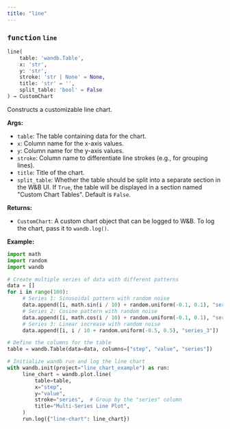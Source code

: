 ```yaml
---
title: "line"
---
```







### <kbd>function</kbd> `line`

```python
line(
    table: 'wandb.Table',
    x: 'str',
    y: 'str',
    stroke: 'str | None' = None,
    title: 'str' = '',
    split_table: 'bool' = False
) → CustomChart
```

Constructs a customizable line chart. 



**Args:**
 
 - `table`:   The table containing data for the chart. 
 - `x`:  Column name for the x-axis values. 
 - `y`:  Column name for the y-axis values. 
 - `stroke`:  Column name to differentiate line strokes (e.g., for  grouping lines). 
 - `title`:  Title of the chart. 
 - `split_table`:  Whether the table should be split into a separate section  in the W&B UI. If `True`, the table will be displayed in a section named  "Custom Chart Tables". Default is `False`. 



**Returns:**
 
 - `CustomChart`:  A custom chart object that can be logged to W&B. To log the  chart, pass it to `wandb.log()`. 



**Example:**
 

```python
import math
import random
import wandb

# Create multiple series of data with different patterns
data = []
for i in range(100):
     # Series 1: Sinusoidal pattern with random noise
     data.append([i, math.sin(i / 10) + random.uniform(-0.1, 0.1), "series_1"])
     # Series 2: Cosine pattern with random noise
     data.append([i, math.cos(i / 10) + random.uniform(-0.1, 0.1), "series_2"])
     # Series 3: Linear increase with random noise
     data.append([i, i / 10 + random.uniform(-0.5, 0.5), "series_3"])

# Define the columns for the table
table = wandb.Table(data=data, columns=["step", "value", "series"])

# Initialize wandb run and log the line chart
with wandb.init(project="line_chart_example") as run:
     line_chart = wandb.plot.line(
         table=table,
         x="step",
         y="value",
         stroke="series",  # Group by the "series" column
         title="Multi-Series Line Plot",
     )
     run.log({"line-chart": line_chart})
``` 
